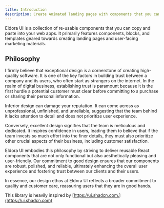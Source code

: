 ```yaml
---
title: Introduction
description: Create Animated landing pages with components that you can copy and paste into your apps.
---
```



Eldora UI is a collection of re-usable components that you can copy and paste into your web apps.
It primarily features components, blocks, and templates geared towards creating landing pages and user-facing marketing materials.



## Philosophy

I firmly believe that exceptional design is a cornerstone of creating high-quality software. It is one of the key factors in building trust between a company and its users, who often start as strangers on the internet. In the realm of digital business, establishing trust is paramount because it is the first hurdle a potential customer must clear before committing to a purchase or sharing their personal information.

Inferior design can damage your reputation. It can come across as unprofessional, unfinished, and unreliable, suggesting that the team behind it lacks attention to detail and does not prioritize user experience.

Conversely, excellent design signifies that the team is meticulous and dedicated. It inspires confidence in users, leading them to believe that if the team invests so much effort into the finer details, they must also prioritize other crucial aspects of their business, including customer satisfaction.

Eldora UI embodies this philosophy by striving to deliver reusable React components that are not only functional but also aesthetically pleasing and user-friendly. Our commitment to good design ensures that our components are robust, polished, and reliable, ultimately enhancing the overall user experience and fostering trust between our clients and their users.

In essence, our design ethos at Eldora UI reflects a broader commitment to quality and customer care, reassuring users that they are in good hands.

This library is heavily inspired by [https://ui.shadcn.com.](https://ui.shadcn.com)